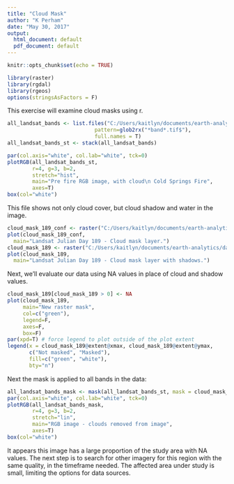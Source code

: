 ---
title: "Cloud Mask"
author: "K Perham"
date: "May 30, 2017"
output:
  html_document: default
  pdf_document: default
---

```{r setup, include=FALSE}
knitr::opts_chunk$set(echo = TRUE)
```
```{r include = FALSE}
library(raster)
library(rgdal)
library(rgeos)
options(stringsAsFactors = F)
```

This exercise will examine cloud masks using r. 
```{r echo = FALSE}
all_landsat_bands <- list.files("C:/Users/kaitlyn/documents/earth-analytics/data/week6/Landsat/LC80340322016189-SC20170128091153/crop",
                            pattern=glob2rx("*band*.tif$"),
                            full.names = T)
all_landsat_bands_st <- stack(all_landsat_bands)
```
```{r echo = FALSE}
par(col.axis="white", col.lab="white", tck=0)
plotRGB(all_landsat_bands_st,
        r=4, g=3, b=2,
        stretch="hist",
        main="Pre fire RGB image, with cloud\n Cold Springs Fire",
        axes=T)
box(col="white")
```
This file shows not only cloud cover, but cloud shadow and water in the image.
```{r echo = FALSE}
cloud_mask_189_conf <- raster("C:/Users/kaitlyn/documents/earth-analytics/data/week6/Landsat/LC80340322016189-SC20170128091153/crop/LC80340322016189LGN00_cfmask_conf_crop.tif")
plot(cloud_mask_189_conf,
  main="Landsat Julian Day 189 - Cloud mask layer.")
cloud_mask_189 <- raster("C:/Users/kaitlyn/documents/earth-analytics/data/week6/Landsat/LC80340322016189-SC20170128091153/crop/LC80340322016189LGN00_cfmask_crop.tif")
plot(cloud_mask_189,
  main="Landsat Julian Day 189 - Cloud mask layer with shadows.")
```

Next, we'll evaluate our data using NA values in place of cloud and shadow values.

```{r echo = TRUE}
cloud_mask_189[cloud_mask_189 > 0] <- NA
plot(cloud_mask_189,
     main="New raster mask",
     col=c("green"),
     legend=F,
     axes=F,
     box=F)
par(xpd=T) # force legend to plot outside of the plot extent
legend(x = cloud_mask_189@extent@xmax, cloud_mask_189@extent@ymax,
       c("Not masked", "Masked"),
       fill=c("green", "white"),
       bty="n")
```

Next the mask is applied to all bands in the data:

```{r echo=TRUE}
all_landsat_bands_mask <- mask(all_landsat_bands_st, mask = cloud_mask_189)
par(col.axis="white", col.lab="white", tck=0)
plotRGB(all_landsat_bands_mask,
        r=4, g=3, b=2,
        stretch="lin",
        main="RGB image - clouds removed from image",
        axes=T)
box(col="white")
```

It appears this image has a large proportion of the study area with NA values. The next step is to search for other imagery for this region with the same quality, in the timeframe needed. The affected area under study is small, limiting the options for data sources.